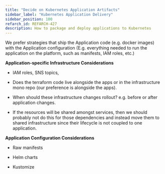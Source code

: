 ```yaml
---
title: "Decide on Kubernetes Application Artifacts"
sidebar_label: "Kubernetes Application Delivery"
sidebar_position: 100
refarch_id: REFARCH-427
description: How to package and deploy applications to Kubernetes
---
```


We prefer strategies that ship the Application code (e.g. docker images) with the Application configuration (E.g. everything needed to run the application on the platform, such as manifests, IAM roles, etc.)

**Application-specific Infrastructure Considerations**

- IAM roles, SNS topics,

- Does the terraform code live alongside the apps or in the infrastructure mono repo (our preference is alongside the apps).

- When should these infrastructure changes rollout? e.g. before or after application changes.

- If the resources will be shared amongst services, then we should probably not do this for those dependencies and instead move them to shared infrastructure since their lifecycle is not coupled to one application.

**Application Configuration Considerations**

- Raw manifests

- Helm charts

- Kustomize


